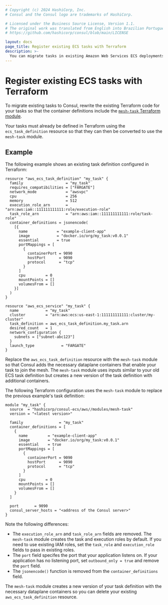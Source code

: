 ```yaml
---
# Copyright (c) 2024 HashiCorp, Inc.
# Consul and the Consul logo are trademarks of HashiCorp.

# Licensed under the Business Source License, Version 1.1.
# The original work was translated from English into Brazilian Portuguese.
# https://github.com/hashicorp/consul/blob/main/LICENSE

layout: docs
page_title: Register existing ECS tasks with Terraform
description: >-
  You can migrate tasks in existing Amazon Web Services ECS deployments to a service mesh deployed with Terraform. Learn how to convert a task specified as an ECS task definition into a `mesh-task` Terraform module.
---
```


# Register existing ECS tasks with Terraform

To migrate existing tasks to Consul, rewrite the existing Terraform code for your tasks so that the container definitions include the [`mesh-task` Terraform module](https://registry.terraform.io/modules/hashicorp/consul-ecs/aws/latest/submodules/mesh-task).

Your tasks must already be defined in Terraform using the `ecs_task_definition` resource so that they can then be converted to use the `mesh-task` module.

## Example

The following example shows an existing task definition configured in Terraform:

```hcl
resource "aws_ecs_task_definition" "my_task" {
  family                   = "my_task"
  requires_compatibilities = ["FARGATE"]
  network_mode             = "awsvpc"
  cpu                      = 256
  memory                   = 512
  execution_role_arn       = "arn:aws:iam::111111111111:role/execution-role"
  task_role_arn            = "arn:aws:iam::111111111111:role/task-role"
  container_definitions = jsonencode(
    [{
      name             = "example-client-app"
      image            = "docker.io/org/my_task:v0.0.1"
      essential        = true
      portMappings = [
        {
          containerPort = 9090
          hostPort      = 9090
          protocol      = "tcp"
        }
      ]
      cpu         = 0
      mountPoints = []
      volumesFrom = []
    }]
  )
}

resource "aws_ecs_service" "my_task" {
  name            = "my_task"
  cluster         = "arn:aws:ecs:us-east-1:111111111111:cluster/my-cluster"
  task_definition = aws_ecs_task_definition.my_task.arn
  desired_count   = 1
  network_configuration {
    subnets = ["subnet-abc123"]
  }
  launch_type            = "FARGATE"
}
```

Replace the `aws_ecs_task_definition` resource with the `mesh-task` module so that Consul adds the necessary dataplane containers that enable your task to join the mesh. The `mesh-task` module uses inputs similar to your old ECS task definition but creates a new version of the task definition with additional containers.

The following Terraform configuration uses the `mesh-task` module to replace the previous example's task definition:

```hcl
module "my_task" {
  source  = "hashicorp/consul-ecs/aws//modules/mesh-task"
  version = "<latest version>"

  family                = "my_task"
  container_definitions = [
    {
      name         = "example-client-app"
      image        = "docker.io/org/my_task:v0.0.1"
      essential    = true
      portMappings = [
        {
          containerPort = 9090
          hostPort      = 9090
          protocol      = "tcp"
        }
      ]
      cpu         = 0
      mountPoints = []
      volumesFrom = []
    }
  ]

  port       = 9090
  consul_server_hosts = "<address of the Consul server>"
}

```

Note the following differences:

- The `execution_role_arn` and `task_role_arn` fields are removed. The `mesh-task` module creates the task and execution roles by default. If you need to use existing IAM roles, set the `task_role` and `execution_role` fields to pass in existing roles.
- The `port` field specifes the port that your application listens on. If your application has no listening port, set `outbound_only = true` and remove the `port` field.
- The `jsonencode()` function is removed from the `container_definitions` field.

The `mesh-task` module creates a new version of your task definition with the necessary dataplane containers so you can delete your existing `aws_ecs_task_definition` resource.
